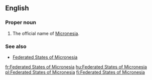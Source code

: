 ==English==

===Proper noun===
{{en-proper noun|sg=[[federated|Federated]] [[state|States]] of [[Micronesia]]}}

# The official name of [[Micronesia]].

===See also===
* [[w:Federated States of Micronesia|Federated States of Micronesia]]

[[fr:Federated States of Micronesia]]
[[hu:Federated States of Micronesia]]
[[pl:Federated States of Micronesia]]
[[fi:Federated States of Micronesia]]